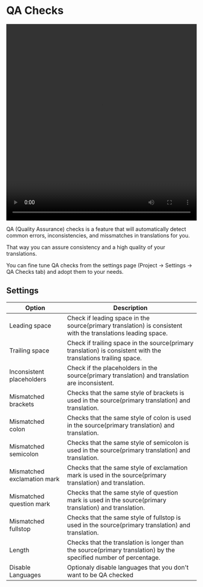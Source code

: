 # QA Checks

<video width="100%" height="520" controls>
  <source src="/features/qa-checks/docs_qaChecks.mov" type="video/mp4" />
</video>

QA (Quality Assurance) checks is a feature that will automatically detect common errors, inconsistencies, and missmatches in translations for you.

That way you can assure consistency and a high quality of your translations.

You can fine tune QA checks from the settings page (Project -> Settings -> QA Checks tab) and adopt them to your needs.

## Settings

| Option                      | Description                                                                                                       |
| --------------------------- | ----------------------------------------------------------------------------------------------------------------- |
| Leading space               | Check if leading space in the source(primary translation) is consistent with the translations leading space.      |
| Trailing space              | Check if trailing space in the source(primary translation) is consistent with the translations trailing space.    |
| Inconsistent placeholders   | Check if the placeholders in the source(primary translation) and translation are inconsistent.                    |
| Mismatched brackets         | Checks that the same style of brackets is used in the source(primary translation) and translation.                |
| Mismatched colon            | Checks that the same style of colon is used in the source(primary translation) and translation.                   |
| Mismatched semicolon        | Checks that the same style of semicolon is used in the source(primary translation) and translation.               |
| Mismatched exclamation mark | Checks that the same style of exclamation mark is used in the source(primary translation) and translation.        |
| Mismatched question mark    | Checks that the same style of question mark is used in the source(primary translation) and translation.           |
| Mismatched fullstop         | Checks that the same style of fullstop is used in the source(primary translation) and translation.                |
| Length                      | Checks that the translation is longer than the source(primary translation) by the specified number of percentage. |
| Disable Languages           | Optionaly disable languages that you don't want to be QA checked                                                  |
